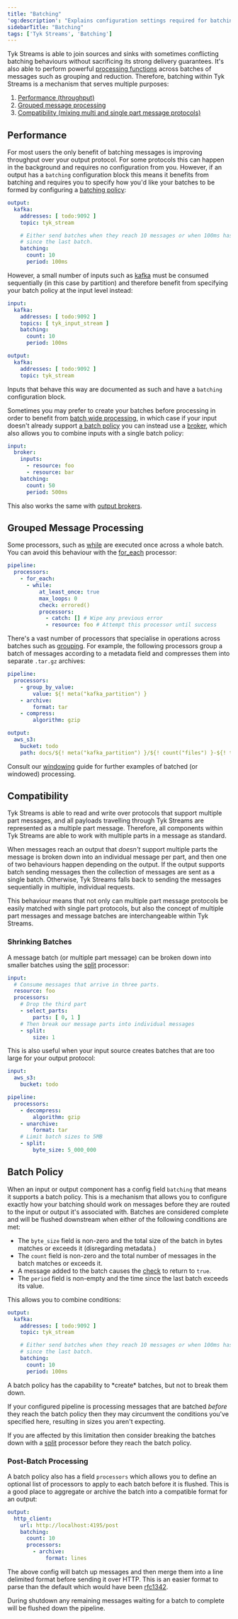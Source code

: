 ```yaml
---
title: "Batching"
'og:description': "Explains configuration settings required for batching, e,g batch size, time interval etc. in addition to how to optimize the performance and efficiency of how data is batched before being sent to the destination."
sidebarTitle: "Batching"
tags: ['Tyk Streams', 'Batching']
---
```


Tyk Streams is able to join sources and sinks with sometimes conflicting batching behaviours without sacrificing its strong delivery guarantees. It's also able to perform powerful [processing functions](/5.6/product-stack/tyk-streaming/configuration/common-configuration/windowed_processing) across batches of messages such as grouping and reduction. Therefore, batching within Tyk Streams is a mechanism that serves multiple purposes:

1. [Performance (throughput)](/5.6/#performance)
2. [Grouped message processing](/5.6/#grouped-message-processing)
3. [Compatibility (mixing multi and single part message protocols)](/5.6/#compatibility)

## Performance

For most users the only benefit of batching messages is improving throughput over your output protocol. For some protocols this can happen in the background and requires no configuration from you. However, if an output has a `batching` configuration block this means it benefits from batching and requires you to specify how you'd like your batches to be formed by configuring a [batching policy](/5.6/#batch-policy):

```yaml
output:
  kafka:
    addresses: [ todo:9092 ]
    topic: tyk_stream

    # Either send batches when they reach 10 messages or when 100ms has passed
    # since the last batch.
    batching:
      count: 10
      period: 100ms
```

However, a small number of inputs such as [kafka](/5.6/product-stack/tyk-streaming/configuration/inputs/kafka) must be consumed sequentially (in this case by partition) and therefore benefit from specifying your batch policy at the input level instead:

```yaml
input:
  kafka:
    addresses: [ todo:9092 ]
    topics: [ tyk_input_stream ]
    batching:
      count: 10
      period: 100ms

output:
  kafka:
    addresses: [ todo:9092 ]
    topic: tyk_stream
```

Inputs that behave this way are documented as such and have a `batching` configuration block.

Sometimes you may prefer to create your batches before processing in order to benefit from [batch wide processing](/5.6/#grouped-message-processing), in which case if your input doesn't already support [a batch policy](/5.6/#batch-policy) you can instead use a [broker](/5.6/product-stack/tyk-streaming/configuration/inputs/broker), which also allows you to combine inputs with a single batch policy:

```yaml
input:
  broker:
    inputs:
      - resource: foo
      - resource: bar
    batching:
      count: 50
      period: 500ms
```

This also works the same with [output brokers](/5.6/product-stack/tyk-streaming/configuration/outputs/broker).

## Grouped Message Processing

Some processors, such as [while](/5.6/product-stack/tyk-streaming/configuration/processors/while) are executed once across a whole batch. You can avoid this behaviour with the [for_each](/5.6/product-stack/tyk-streaming/configuration/processors/for-each) processor:

```yaml
pipeline:
  processors:
    - for_each:
      - while:
          at_least_once: true
          max_loops: 0
          check: errored()
          processors:
            - catch: [] # Wipe any previous error
            - resource: foo # Attempt this processor until success
```

There's a vast number of processors that specialise in operations across batches such as [grouping](/5.6/product-stack/tyk-streaming/configuration/processors/group-by). For example, the following processors group a batch of messages according to a metadata field and compresses them into separate `.tar.gz` archives:

```yaml
pipeline:
  processors:
    - group_by_value:
        value: ${! meta("kafka_partition") }
    - archive:
        format: tar
    - compress:
        algorithm: gzip

output:
  aws_s3:
    bucket: todo
    path: docs/${! meta("kafka_partition") }/${! count("files") }-${! timestamp_unix_nano() }.tar.gz
```

Consult our [windowing](/5.6/product-stack/tyk-streaming/configuration/common-configuration/windowed_processing) guide for further examples of batched (or windowed) processing.

## Compatibility

Tyk Streams is able to read and write over protocols that support multiple part messages, and all payloads travelling through Tyk Streams are represented as a multiple part message. Therefore, all components within Tyk Streams are able to work with multiple parts in a message as standard.

When messages reach an output that *doesn't* support multiple parts the message is broken down into an individual message per part, and then one of two behaviours happen depending on the output. If the output supports batch sending messages then the collection of messages are sent as a single batch. Otherwise, Tyk Streams falls back to sending the messages sequentially in multiple, individual requests.

This behaviour means that not only can multiple part message protocols be easily matched with single part protocols, but also the concept of multiple part messages and message batches are interchangeable within Tyk Streams.

### Shrinking Batches

A message batch (or multiple part message) can be broken down into smaller batches using the [split](/5.6/product-stack/tyk-streaming/configuration/processors/split) processor:

```yaml
input:
  # Consume messages that arrive in three parts.
  resource: foo
  processors:
    # Drop the third part
    - select_parts:
        parts: [ 0, 1 ]
    # Then break our message parts into individual messages
    - split:
        size: 1
```

This is also useful when your input source creates batches that are too large for your output protocol:

```yaml
input:
  aws_s3:
    bucket: todo

pipeline:
  processors:
    - decompress:
        algorithm: gzip
    - unarchive:
        format: tar
    # Limit batch sizes to 5MB
    - split:
        byte_size: 5_000_000
```

## Batch Policy

When an input or output component has a config field `batching` that means it supports a batch policy. This is a mechanism that allows you to configure exactly how your batching should work on messages before they are routed to the input or output it's associated with. Batches are considered complete and will be flushed downstream when either of the following conditions are met:


- The `byte_size` field is non-zero and the total size of the batch in bytes matches or exceeds it (disregarding metadata.)
- The `count` field is non-zero and the total number of messages in the batch matches or exceeds it.
- A message added to the batch causes the [check](/5.6/product-stack/tyk-streaming/guides/bloblang/overview) to return to `true`.
- The `period` field is non-empty and the time since the last batch exceeds its value.

This allows you to combine conditions:

```yaml
output:
  kafka:
    addresses: [ todo:9092 ]
    topic: tyk_stream

    # Either send batches when they reach 10 messages or when 100ms has passed
    # since the last batch.
    batching:
      count: 10
      period: 100ms
```


<Note>
A batch policy has the capability to *create* batches, but not to break them down.
</Note>


If your configured pipeline is processing messages that are batched *before* they reach the batch policy then they may circumvent the conditions you've specified here, resulting in sizes you aren't expecting.

If you are affected by this limitation then consider breaking the batches down with a [split](/5.6/product-stack/tyk-streaming/configuration/processors/split) processor before they reach the batch policy.

### Post-Batch Processing

A batch policy also has a field `processors` which allows you to define an optional list of processors to apply to each batch before it is flushed. This is a good place to aggregate or archive the batch into a compatible format for an output:

```yaml
output:
  http_client:
    url: http://localhost:4195/post
    batching:
      count: 10
      processors:
        - archive:
            format: lines
```

The above config will batch up messages and then merge them into a line delimited format before sending it over HTTP. This is an easier format to parse than the default which would have been [rfc1342](https://www.w3.org/Protocols/rfc1341/7_2_Multipart.html).

During shutdown any remaining messages waiting for a batch to complete will be flushed down the pipeline.
